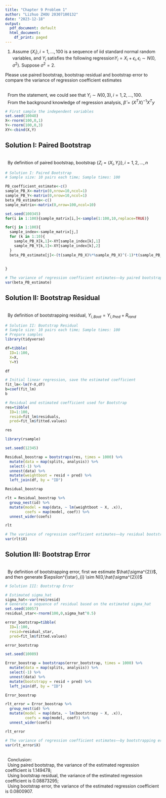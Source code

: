 ```yaml
---
title: "Chapter 9 Problem 1"
author: "Lizhuo ZHOU 20307100132"
date: "2023-12-18"
output:
  pdf_document: default
  html_document:
    df_print: paged
---
```



1. Assume $\{X_{i}\},i=1,...,100$ is a sequence of iid standard normal random variables, and $Y_{i}$ satisfies the following regression$Y_{i}=X_{i}+\epsilon_{i},\epsilon_{i} \sim N(0,\sigma^{2})$. Suppose $\sigma^{2}=2$.

Please use paired bootstrap, bootstrap  residual and bootstrap error to compare the variance of regression coefficient estimates

\
\ \ From the statement, we could see that $Y_{i} \sim N(0,3),i=1,2,...,100$.
\
\ \ From the background knowledge of regression analysis, $\hat{\beta}=(X^{T}X)^{-1}X^{T}y$

```r
# First sample the independent variables
set.seed(10048)
X<-rnorm(100,0,1)
Y<-rnorm(100,0,3)
XY<-cbind(X,Y)
```

## Solution I: Paired Bootstrap

\
\ \ By definition of paired bootstrap, bootstrap $\{Z_{i}=(X_{i},Y_{i})\},i=1,2,...,n$

```r
# Solution I: Paired Bootstrap
# Sample size: 10 pairs each time; Sample times: 100

PB_coefficient_estimate<-c()
sample_PB_X<-matrix(0,nrow=10,ncol=1)
sample_PB_Y<-matrix(0,nrow=10,ncol=1)
beta_PB_estimate<-c()
sample_matrix<-matrix(0,nrow=100,ncol=10)

set.seed(100345)
for(i in 1:100){sample_matrix[i,]<-sample(1:100,10,replace=TRUE)}

for(j in 1:100){
  sample_index<-sample_matrix[j,]
  for (k in 1:10){
    sample_PB_X[k,1]<-XY[sample_index[k],1]
    sample_PB_Y[k,1]<-XY[sample_index[k],2]
  }
  beta_PB_estimate[j]<-(t(sample_PB_X)%*%sample_PB_X)^(-1)*t(sample_PB_X)%*%sample_PB_Y
  
  
}

# The variance of regression coefficient estimates——by paired bootstrap
var(beta_PB_estimate)


```


## Solution II: Bootstrap Residual
\
\ \ By definition of bootstrapping residual, $Y_{i,Boot}=Y_{i, Pred}+R_{rand}$
```r

# Solution II: Bootstrap Residual
# Sample size: 10 pairs each time; Sample times: 100
# Prepare samples
library(tidyverse)

df=tibble(
  ID=1:100,
  X=X,
  Y=Y)

df

```

```r
# Initial linear regression, save the estimated coefficient
fit_lm<-lm(Y~X,df)
b=coef(fit_lm)
b

```

```r
# Residual and estimated coefficient used for Bootstrap
res=tibble(
  ID=1:100,
  resid=fit_lm$residuals,
  pred=fit_lm$fitted.values)

res

```

```r
library(rsample)

set.seed(12345)

Residual_boostrap = bootstraps(res, times = 1000) %>% 
  mutate(data = map(splits, analysis)) %>% 
  select(-1) %>% 
  unnest(data) %>% 
  mutate(weightboot = resid + pred) %>% 
  left_join(df, by = "ID") 

Residual_boostrap
```

```r

rlt = Residual_boostrap %>% 
  group_nest(id) %>% 
  mutate(model = map(data, ~ lm(weightboot ~ X, .x)),
         coefs = map(model, coef)) %>% 
  unnest_wider(coefs)

rlt
```
```r

# The variance of regression coefficient estimates——by residual bootstrapping
var(rlt$X)

```

## Solution III: Bootstrap Error
\
\ \ By definition of bootstrapping error, first we estimate $\hat{\sigma^{2}}$, and then generate $\epsilon^{\star}_{i} \sim N(0,\hat{\sigma^{2}})$


```r
# Solution III: Bootstrap Error

# Estimated sigma_hat
sigma_hat<-var(res$resid)
# Generate a sequence of residual based on the estimated sigma_hat
set.seed(10057)
residual_star<-rnorm(100,0,sigma_hat^0.5)

error_bootstrap=tibble(
  ID=1:100,
  resid=residual_star,
  pred=fit_lm$fitted.values)

error_bootstrap


```

```r

set.seed(10089)

Error_boostrap = bootstraps(error_bootstrap, times = 1000) %>% 
  mutate(data = map(splits, analysis)) %>% 
  select(-1) %>% 
  unnest(data) %>% 
  mutate(bootstrapy = resid + pred) %>% 
  left_join(df, by = "ID") 

Error_boostrap

```


```r

rlt_error = Error_boostrap %>% 
  group_nest(id) %>% 
  mutate(model = map(data, ~ lm(bootstrapy ~ X, .x)),
         coefs = map(model, coef)) %>% 
  unnest_wider(coefs)

rlt_error


```



```r
# The variance of regression coefficient estimates——by bootstrapping error
var(rlt_error$X)

```
\
\ \ Conclusion:
\
\ \ Using paired bootstrap, the variance of the estimated regression coefficient is 1.149478;
\
\ \ Using bootstrap residual, the variance of the estimated regression coefficient is 0.08873295;
\
\ \ Using bootstrap error, the variance of the estimated regression coefficient is 0.0800907.